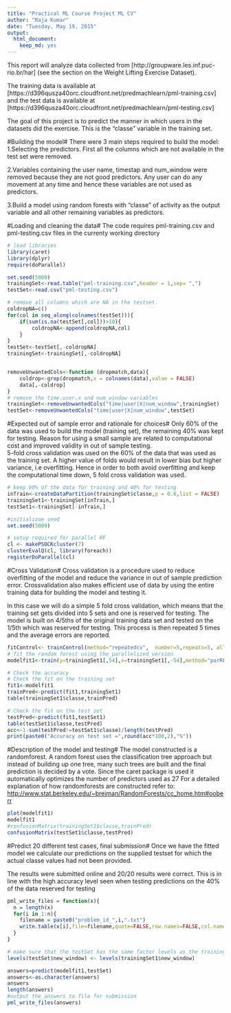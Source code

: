 ```yaml
---
title: "Practical ML Course Project ML CV"
author: "Raja Kumar"
date: "Tuesday, May 19, 2015"
output:
  html_document:
    keep_md: yes
---
```

This report will analyze data collected from [http://groupware.les.inf.puc-rio.br/har] (see the section on the Weight Lifting Exercise Dataset). 

The training data is available at
[https://d396qusza40orc.cloudfront.net/predmachlearn/pml-training.csv]
and the test data is available at
[https://d396qusza40orc.cloudfront.net/predmachlearn/pml-testing.csv]

The goal of this project is to predict the manner in which users in the datasets did the exercise. This is the "classe" variable in the training set. 

#Building the model#
There were 3 main steps required to build the model:
1.Selecting the predictors. First all the columns which are not available in the test set were removed.  

2.Variables containing the user name, timestap and num_window were removed because they are not good predictors. Any user can do any movement at any time and hence these variables are not used as predictors.  

3.Build a model using random forests with "classe" of activity as the output variable and all other remaining variables as predictors.  

#Loading and cleaning the data#
The code requires pml-training.csv and pml-testing.csv files in the currenty working directory

```r
# load libraries
library(caret)
library(dplyr)
require(doParallel)
```


```r
set.seed(5000)
trainingSet<-read.table("pml-training.csv",header = 1,sep= ",")
testSet<-read.csv("pml-testing.csv")

# remove all columns which are NA in the testset.
coldropNA=c()
for(col in seq_along(colnames(testSet))){
	if(sum(is.na(testSet[,col]))>10){
		coldropNA<-append(coldropNA,col)
	}   
}
testSet<-testSet[,-coldropNA]
trainingSet<-trainingSet[,-coldropNA]


removeUnwantedCols<-function (dropmatch,data){
	coldrop<-grep(dropmatch,x = colnames(data),value = FALSE)
	data[,-coldrop]
}
# remove the time,user,x and num_window variables
trainingSet<-removeUnwantedCols("time|user|X|num_window",trainingSet)
testSet<-removeUnwantedCols("time|user|X|num_window",testSet)
```

#Expected out of sample error and rationale for choices#
Only 60% of the data was used to build the model (training set), the remaining 40% was kept for testing. Reason for using a small sample are related to computational cost and improved validity in out of sample testing.  
5-fold cross validation was used on the 60% of the data that was used as the training set.
A higher value of folds would result in lower bias but higher variance, i.e overfitting. Hence in order to both avoid overfitting and keep the computational time down, 5 fold cross validation was used.
```r
# keep 60% of the data for training and 40% for testing
inTrain<-createDataPartition(trainingSet$classe,p = 0.6,list = FALSE)
trainingSet1<-trainingSet[inTrain,]
testSet1<-trainingSet[-inTrain,]

#initializae seed
set.seed(5000)

```

```r
# setup required for parallel RF
cl <- makePSOCKcluster(7)
clusterEvalQ(cl, library(foreach))
registerDoParallel(cl)

```

#Cross Validation#
Cross validation is a procedure used to reduce overfitting of the model and reduce the variance in out of sample prediction error. Crossvalidation also makes efficient use of data by using the entire training data for building the model and testing it.

In this case we will do a simple 5 fold cross validation, which means that the training set gets divided into 5 sets and one is reserved for testing. The model is built on 4/5ths of the original training data set and tested on the 1/5th which was reserved for testing. This process is then repeated 5 times and the average errors are reported. 
```r
fitControl<- trainControl(method="repeatedcv",	number=5,repeats=5, allowParallel=1)
# fit the random forest using the parallelized version
modelfit1<-train(y=trainingSet1[,54],x=trainingSet1[,-54],method="parRF",trControl=fitControl)
```

```r
# Check the accuracy
# Check the fit on the training set
fit1<-modelfit1
trainPred<-predict(fit1,trainingSet1)
table(trainingSet1$classe,trainPred)

# Check the fit on the test set
testPred<-predict(fit1,testSet1)
table(testSet1$classe,testPred)
acc<-1-sum(testPred!=testSet1$classe)/length(testPred)
print(paste0("Accuracy on test set =",round(acc*100,2),"%"))
```
#Description of the model and testing#
The model constructed is a randomforest. A random forest uses the classification tree approach but instead of building up one tree, many such trees are built and the final prediction is decided by a vote. 
Since the caret package is used it automatically optimizes the number of predictors used as 27
For a detailed explanation of how randomforests are constructed refer to: 
[http://www.stat.berkeley.edu/~breiman/RandomForests/cc_home.htm#ooberr](http://www.stat.berkeley.edu/~breiman/RandomForests/cc_home.htm#ooberr)

```r
plot(modelfit1)
modelfit1
#confusionMatrix(trainingSet1$classe,trainPred)
confusionMatrix(testSet1$classe,testPred)
```

#Predict 20 different test cases, final submission#
Once we have the fitted model we calculate our predictions on the supplied testset for which 
the actual classe values had not been provided.

The results were submitted online and 20/20 results were correct.
This is in line with the high accuracy level seen when testing predictions on the 40% of the data reserved for testing
```r
pml_write_files = function(x){
  n = length(x)
  for(i in 1:n){
    filename = paste0("problem_id_",i,".txt")
    write.table(x[i],file=filename,quote=FALSE,row.names=FALSE,col.names=FALSE)
  }
}

# make sure that the testSet has the same factor levels as the trainingSet
levels(testSet$new_window) <- levels(trainingSet1$new_window)

answers=predict(modelfit1,testSet)
answers<-as.character(answers)
answers
length(answers)
#output the answers to file for submission
pml_write_files(answers)
```